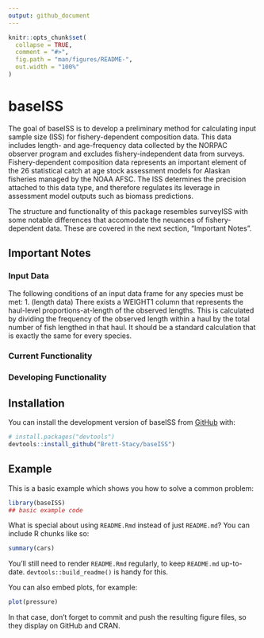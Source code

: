 ```yaml
---
output: github_document
---
```


<!-- README.md is generated from README.Rmd. Please edit that file -->

```r
knitr::opts_chunk$set(
  collapse = TRUE,
  comment = "#>",
  fig.path = "man/figures/README-",
  out.width = "100%"
)
```

# baseISS

<!-- badges: start -->
<!-- badges: end -->

The goal of baseISS is to develop a preliminary method for calculating input sample size (ISS) for fishery-dependent composition data. This data includes length- and age-frequency data collected by the NORPAC observer program and excludes fishery-independent data from surveys. Fishery-dependent composition data represents an important element of the 26 statistical catch at age stock assessment models for Alaskan fisheries managed by the NOAA AFSC. The ISS determines the precision attached to this data type, and therefore regulates its leverage in assessment model outputs such as biomass predictions. 

The structure and functionality of this package resembles surveyISS with some notable differences that accomodate the neuances of fishery-dependent data. These are covered in the next section, "Important Notes". 

## Important Notes

### Input Data
The following conditions of an input data frame for any species must be met:
1. (length data) There exists a WEIGHT1 column that represents the haul-level proportions-at-length of the observed lengths. This is calculated by dividing the frequency of the observed length within a haul by the total number of fish lengthed in that haul. It should be a standard calculation that is exactly the same for every species. 

### Current Functionality


### Developing Functionality




## Installation

You can install the development version of baseISS from [GitHub](https://github.com/) with:

``` r
# install.packages("devtools")
devtools::install_github("Brett-Stacy/baseISS")
```

## Example

This is a basic example which shows you how to solve a common problem:

```r
library(baseISS)
## basic example code
```

What is special about using `README.Rmd` instead of just `README.md`? You can include R chunks like so:

```r
summary(cars)
```

You'll still need to render `README.Rmd` regularly, to keep `README.md` up-to-date. `devtools::build_readme()` is handy for this.

You can also embed plots, for example:

```r
plot(pressure)
```

In that case, don't forget to commit and push the resulting figure files, so they display on GitHub and CRAN.
